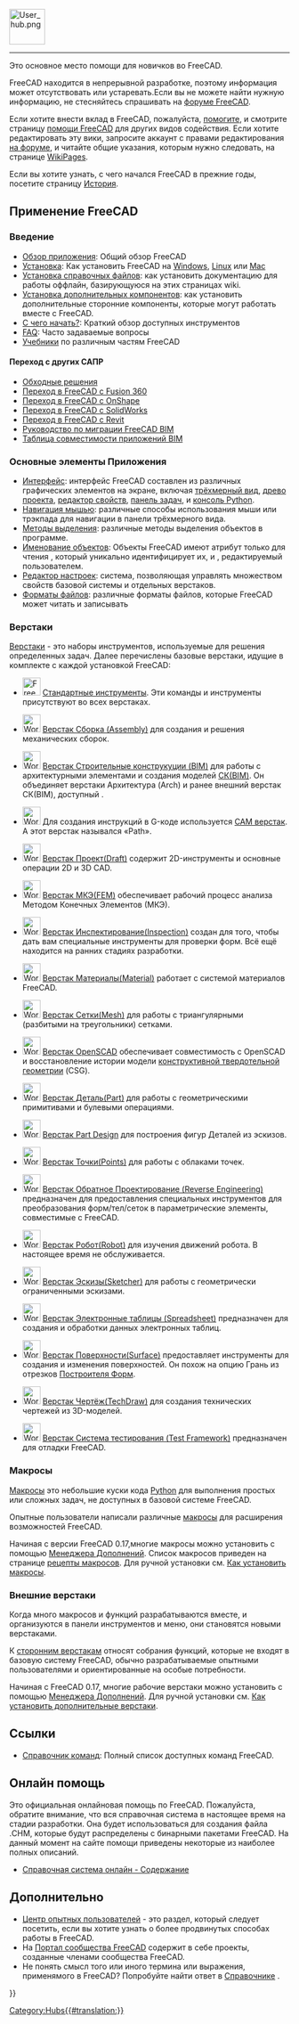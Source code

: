 <languages/>
{{TOCright}}
[[Image:User_hub.png|64px]]
----

Это основное место помощи для новичков во FreeCAD.

FreeCAD находится в непрерывной разработке, поэтому информация может отсутствовать или устаревать.Если вы не можете найти нужную информацию, не стесняйтесь спрашивать на [https://forum.freecad.org форуме FreeCAD].

<div class="mw-translate-fuzzy">
Если хотите внести вклад в FreeCAD, пожалуйста, [[donate/ru|помогите]], и смотрите страницу [[Help_FreeCAD/ru|помощи FreeCAD]] для других видов содействия. Если хотите редактировать эту вики, запросите аккаунт с правами редактирования [https://forum.freecad.org/viewtopic.php?f=21&t=6830 на форуме], и читайте общие указания, которым нужно следовать, на странице [[WikiPages/ru|WikiPages]].
</div>

Если вы хотите узнать, с чего начался FreeCAD в прежние годы, посетите страницу [[History/ru|История]].

<span id="Using_FreeCAD"></span>
== Применение FreeCAD ==

<span id="Introduction"></span>
===Введение===

* [[About_FreeCAD/ru|Обзор приложения]]: Общий обзор FreeCAD
* [[Installing/ru|Установка]]: Как установить FreeCAD на [[Install on Windows/ru|Windows]], [[Install_on_Linux/ru|Linux]] или [[Install on Mac/ru|Mac]]
* [[Installing Helpfile/ru|Установка справочных файлов]]: как установить документацию для работы оффлайн, базирующуюся на этих страницах wiki.
* [[Installing_additional_components/ru|Установка дополнительных компонентов]]: как установить дополнительные сторонние компоненты, которые могут работать вместе с FreeCAD.
* [[Getting_started/ru|С чего начать?]]: Краткий обзор доступных инструментов
* [[FAQ/ru|FAQ]]: Часто задаваемые вопросы
* [[Tutorials/ru|Учебники]] по различным частям FreeCAD

<span id="Migrating_from_other_software?"></span>
====Переход с других САПР====

* [[Workarounds/ru|Обходные решения]]
* [[Migrating_to_FreeCAD_from_Fusion360/ru|Переход в FreeCAD с Fusion 360]]
* [[Migrating_to_FreeCAD_from_OnShape/ru|Переход в FreeCAD с OnShape]]
* [[Migrating_to_FreeCAD_from_SolidWorks/ru|Переход в FreeCAD с SolidWorks]]
* [[Migrating_to_FreeCAD_from_Revit/ru|Переход в FreeCAD с Revit]]
* [https://yorik.uncreated.net/blog/2020-010-freecad-bim-guide Руководство по миграции FreeCAD BIM]
* [[BIM_application_compatibility_table/ru|Таблица совместимости приложений BIM]]

<span id="Basic_application"></span>
===Основные элементы Приложения===

* [[Interface/ru|Интерфейс]]: интерфейс FreeCAD составлен из различных графических элементов на экране, включая [[3D_view/ru|трёхмерный вид]], [[Tree_view/ru|древо проекта]], [[Property_editor/ru|редактор свойств]], [[Task_panel/ru|панель задач]], и [[Python_console/ru|консоль Python]].
* [[Mouse_navigation/ru|Навигация мышью]]: различные способы использования мыши или трэкпада для навигации в панели трёхмерного вида.
* [[Selection_methods/ru|Методы выделения]]: различные методы выделения объектов в программе.
* [[Object_name/ru|Именование объектов]]: Объекты FreeCAD имеют атрибут только для чтения {{incode|Name}}, который уникально идентифицирует их, и {{incode|Label}}, редактируемый пользователем.
* [[Preferences Editor/ru|Редактор настроек]]: система, позволяющая управлять множеством свойств базовой системы и отдельных верстаков.
* [[Import_Export/ru|Форматы файлов]]: различные форматы файлов, которые FreeCAD может читать и записывать

<span id="Workbenches"></span>
===Верстаки===

[[Workbenches/ru|Верстаки]] - это наборы инструментов, используемые для решения определенных задач. Далее перечислены базовые верстаки, идущие в комплекте с каждой установкой FreeCAD:

<!--Перечисленные ниже пункты используются на страницах Workbenches/ru , User_hub/ru и они должны быть полностью идентичны. Соблюдайте это правило.-->
* [[Image:Freecad.svg|32px]] [[Std_Base/ru|Стандартные инструменты]]. Эти команды и инструменты присутствуют во всех верстаках.

* [[Image:Workbench_Assembly.svg|32px]] [[Assembly_Workbench/ru|Верстак Сборка (Assembly)]] для создания и решения механических сборок. {{Version/ru|1.0}}

* [[Image:Workbench_BIM.svg|32px]] [[BIM_Workbench/ru|Верстак Строительные конструкуции (BIM)]] для работы с архитектурными элементами и создания моделей [https://en.wikipedia.org/wiki/Building_information_modeling СК(BIM)]. Он объединяет верстаки Архитектура (Arch) и ранее внешний верстак СК(BIM), доступный  {{VersionMinus/ru|0.21}}.

* [[Image:Workbench_CAM.svg|32px]] Для создания инструкций в G-коде используется [[CAM_Workbench/ru|CAM верстак]]. А {{VersionMinus/ru|0.21}} этот верстак назывался «Path».

* [[Image:Workbench_Draft.svg|32px]] [[Draft_Workbench/ru|Верстак Проект(Draft)]] содержит 2D-инструменты и основные операции 2D и 3D CAD.

* [[Image:Workbench_FEM.svg|32px]] [[FEM_Workbench/ru|Верстак МКЭ(FEM)]] обеспечивает рабочий процесс анализа Методом Конечных Элементов (МКЭ).

* [[Image:Workbench_Inspection.svg|32px]] [[Inspection_Workbench/ru|Верстак Инспектирование(Inspection)]] создан для того, чтобы дать вам специальные инструменты для проверки форм. Всё ещё находится на ранних стадиях разработки.

* [[Image:Workbench_Material.svg|32px]] [[Material_Workbench/ru|Верстак Материалы(Material)]] работает с системой материалов FreeCAD. {{Version/ru|1.0}}

* [[Image:Workbench_Mesh.svg|32px]] [[Mesh_Workbench/ru|Верстак Сетки(Mesh)]] для работы с триангулярными (разбитыми на треугольники) сетками.

* [[Image:Workbench_OpenSCAD.svg|32px]] [[OpenSCAD_Workbench/ru|Верстак OpenSCAD]] обеспечивает совместимость с OpenSCAD и восстановление истории модели [[constructive solid geometry/ru|конструктивной твердотельной геометрии]] (CSG).

* [[Image:Workbench_Part.svg|32px]] [[Part_Workbench/ru| Верстак Деталь(Part)]] для работы с геометрическими примитивами и булевыми операциями.

* [[Image:Workbench_PartDesign.svg|32px]] [[PartDesign_Workbench/ru| Верстак Part Design]] для построения фигур Деталей из эскизов.

* [[Image:Workbench_Points.svg|32px]] [[Points_Workbench/ru|Верстак Точки(Points)]] для работы с облаками точек.

* [[Image:Workbench_Reverse_Engineering.svg|32px]] [[Reverse_Engineering_Workbench/ru|Верстак Обратное Проектирование (Reverse Engineering)]] предназначен для предоставления специальных инструментов для преобразования форм/тел/сеток в параметрические элементы, совместимые с FreeCAD.

* [[Image:Workbench_Robot.svg|32px]] [[Robot_Workbench/ru|Верстак Робот(Robot)]] для изучения движений робота. В настоящее время не обслуживается.

* [[Image:Workbench_Sketcher.svg|32px]] [[Sketcher_Workbench/ru|Верстак Эскизы(Sketcher)]] для работы с геометрически ограниченными эскизами.

* [[Image:Workbench_Spreadsheet.svg|32px]] [[Spreadsheet_Workbench/ru|Верстак Электронные таблицы (Spreadsheet)]] предназначен для создания и обработки данных электронных таблиц.

* [[Image:Workbench_Surface.svg|32px]] [[Surface_Workbench/ru|Верстак Поверхности(Surface)]] предоставляет инструменты для создания и изменения поверхностей. Он похож на опцию Грань из отрезков [[Part_Builder/ru|Построителя Форм]].

* [[Image:Workbench_TechDraw.svg|32px]] [[TechDraw_Workbench/ru|Верстак Чертёж(TechDraw)]] для создания технических чертежей из 3D-моделей.

* [[Image:Workbench_Test.svg|32px]] [[Testing/ru|Верстак Система тестирования (Test Framework)]] предназначен для отладки FreeCAD.

<span id="Macros"></span>
=== Макросы ===

[[macros/ru|Макросы]] это небольшие куски кода [[Python/ru|Python]] для выполнения простых или сложных задач, не доступных в базовой системе FreeCAD.

Опытные пользователи написали различные [[macros|макросы]] для расширения возможностей FreeCAD.

Начиная с версии FreeCAD 0.17,многие макросы можно установить с помощью [[Std_AddonMgr/ru|Менеджера Дополнений]]. Список макросов приведен на странице [[Macros_recipes/ru|рецепты макросов]]. Для ручной установки см. [[How_to_install_macros/ru|Как установить макросы]].

<span id="External_workbenches"></span>
===Внешние верстаки===

Когда много макросов и функций разрабатываются вместе, и организуются в панели инструментов и меню, они становятся новыми верстаками.

К [[External_workbenches/ru|сторонним верстакам]] относят собрания функций, которые не входят в базовую систему FreeCAD, обычно разрабатываемые опытными пользователями и ориентированные на особые потребности.

Начиная с FreeCAD 0.17, многие рабочие верстаки можно установить с помощью [[Std_AddonMgr/ru|Менеджера Дополнений]]. Для ручной установки см. [[How_to_install_additional_workbenches/ru|Как установить дополнительные верстаки]].

<span id="Reference"></span>
==Ссылки==

* [[List_of_Commands/ru|Справочник команд]]:  Полный список доступных команд FreeCAD.

<span id="Online_Help"></span>
== Онлайн помощь ==

<!-- Чтобы скачать онлайн помощь в FreeCAD необходимо установить правильный Url адрес в [[Preferences Editor/ru]] в FreeCAD. В настоящее время гиперссылка должна указывать на эту страницу. Это означает, что вам нужно, ввести адрес:
 [https://web.archive.org/web/20070224011058/http://juergen-riegel.net/FreeCAD/Docu/index.php/User_hub https://web.archive.org/web/20070224011058/http://juergen-riegel.net/FreeCAD/Docu/index.php/User_hub]
-->

Это официальная онлайновая помощь по FreeCAD. Пожалуйста, обратите внимание, что вся справочная система в настоящее время на стадии разработки. Она будет использоваться для создания файла .CHM, которые будут распределены с бинарными пакетами FreeCAD. На данный момент на сайте помощи приведены некоторые из наиболее полных описаний.
* [[Online Help Toc/ru|Справочная система онлайн - Содержание]]

<span id="More"></span>
== Дополнительно ==

* [[Power_users_hub/ru|Центр опытных пользователей]] - это раздел, который следует посетить, если вы хотите узнать о более продвинутых способах работы в FreeCAD.
* На [[FreeCAD_Community_Portal/ru|Портал сообщества FreeCAD]] содержит в себе проекты, созданные членами сообщества FreeCAD.
* Не понять смысл того или иного термина или выражения, применямого в FreeCAD? Попробуйте найти ответ в [[Glossary/ru|Справочнике]] .


{{Userdocnavi{{#translation:}}}}
[[Category:Hubs{{#translation:}}]]